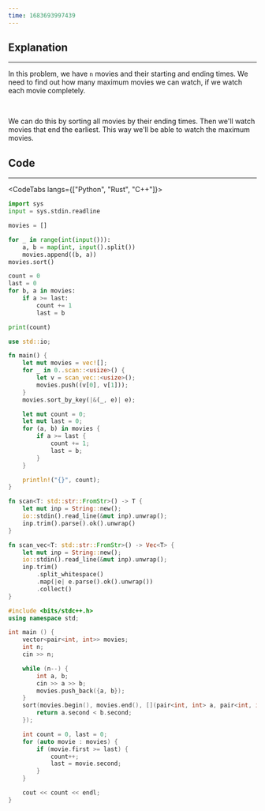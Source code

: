 ```yaml
---
time: 1683693997439
---
```


## Explanation

<hr />

In this problem, we have `n` movies and their starting and ending times. We need to find out how many maximum movies we can watch, if we watch each movie completely.

<br />

We can do this by sorting all movies by their ending times. Then we'll watch movies that end the earliest. This way we'll be able to watch the maximum movies.

## Code

<hr />

<CodeTabs langs={["Python", "Rust", "C++"]}>

```python
import sys
input = sys.stdin.readline

movies = []

for _ in range(int(input())):
    a, b = map(int, input().split())
    movies.append((b, a))
movies.sort()

count = 0
last = 0
for b, a in movies:
    if a >= last:
        count += 1
        last = b

print(count)
```

```rust
use std::io;

fn main() {
    let mut movies = vec![];
    for _ in 0..scan::<usize>() {
        let v = scan_vec::<usize>();
        movies.push((v[0], v[1]));
    }
    movies.sort_by_key(|&(_, e)| e);

    let mut count = 0;
    let mut last = 0;
    for (a, b) in movies {
        if a >= last {
            count += 1;
            last = b;
        }
    }

    println!("{}", count);
}

fn scan<T: std::str::FromStr>() -> T {
    let mut inp = String::new();
    io::stdin().read_line(&mut inp).unwrap();
    inp.trim().parse().ok().unwrap()
}

fn scan_vec<T: std::str::FromStr>() -> Vec<T> {
    let mut inp = String::new();
    io::stdin().read_line(&mut inp).unwrap();
    inp.trim()
        .split_whitespace()
        .map(|e| e.parse().ok().unwrap())
        .collect()
}
```

```cpp
#include <bits/stdc++.h>
using namespace std;

int main () {
    vector<pair<int, int>> movies;
    int n;
    cin >> n;

    while (n--) {
        int a, b;
        cin >> a >> b;
        movies.push_back({a, b});
    }
    sort(movies.begin(), movies.end(), [](pair<int, int> a, pair<int, int> b) {
        return a.second < b.second;
    });

    int count = 0, last = 0;
    for (auto movie : movies) {
        if (movie.first >= last) {
            count++;
            last = movie.second;
        }
    }

    cout << count << endl;
}
```

</CodeTabs>
